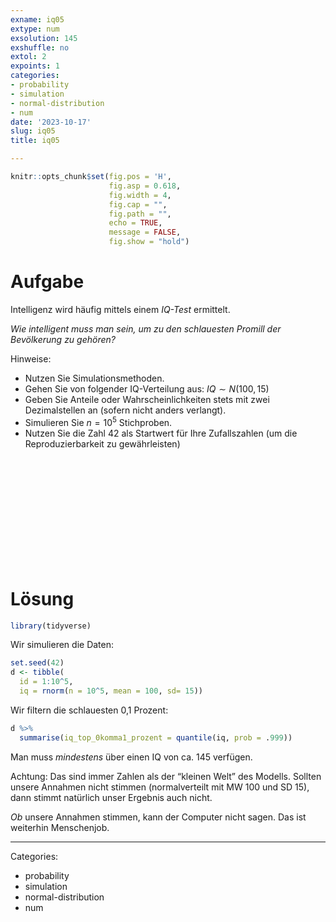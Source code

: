 ```yaml
---
exname: iq05
extype: num
exsolution: 145
exshuffle: no
extol: 2
expoints: 1
categories:
- probability
- simulation
- normal-distribution
- num
date: '2023-10-17'
slug: iq05
title: iq05

---
```








```r
knitr::opts_chunk$set(fig.pos = 'H',
                      fig.asp = 0.618,
                      fig.width = 4,
                      fig.cap = "", 
                      fig.path = "",
                      echo = TRUE, 
                      message = FALSE,
                      fig.show = "hold")
```







# Aufgabe

Intelligenz wird häufig mittels einem *IQ-Test* ermittelt.

*Wie intelligent muss man sein, um zu den schlauesten Promill der Bevölkerung zu gehören?*



Hinweise:

- Nutzen Sie Simulationsmethoden.
- Gehen Sie von folgender IQ-Verteilung aus: $IQ \sim N(100,15)$
- Geben Sie Anteile oder Wahrscheinlichkeiten stets mit zwei Dezimalstellen an (sofern nicht anders verlangt).
- Simulieren Sie $n=10^5$ Stichproben.
- Nutzen Sie die Zahl 42 als Startwert für Ihre Zufallszahlen (um die Reproduzierbarkeit zu gewährleisten)


</br>
</br>
</br>
</br>
</br>
</br>
</br>
</br>
</br>
</br>

# Lösung


```r
library(tidyverse)
```

Wir simulieren die Daten:

```r
set.seed(42)
d <- tibble(
  id = 1:10^5,
  iq = rnorm(n = 10^5, mean = 100, sd= 15))
```


Wir filtern die schlauesten 0,1 Prozent:



```r
d %>% 
  summarise(iq_top_0komma1_prozent = quantile(iq, prob = .999))
```

Man muss *mindestens* über einen IQ von ca. 145 verfügen.

Achtung: Das sind immer Zahlen als der "kleinen Welt" des Modells.
Sollten unsere Annahmen nicht stimmen (normalverteilt mit MW 100 und SD 15),
dann stimmt natürlich unser Ergebnis auch nicht.

*Ob* unsere Annahmen stimmen, kann der Computer nicht sagen.
Das ist weiterhin Menschenjob.





---

Categories: 

- probability
- simulation
- normal-distribution
- num

